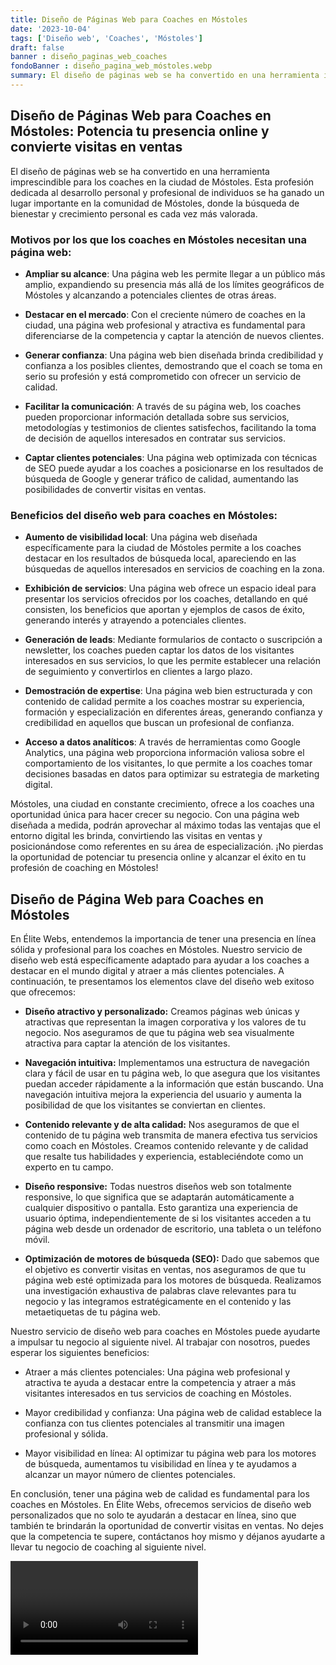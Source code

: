 ```yaml
---
title: Diseño de Páginas Web para Coaches en Móstoles
date: '2023-10-04'
tags: ['Diseño web', 'Coaches', 'Móstoles']
draft: false
banner : diseño_paginas_web_coaches
fondoBanner : diseño_pagina_web_móstoles.webp
summary: El diseño de páginas web se ha convertido en una herramienta imprescindible para los coaches en la ciudad de Móstoles. Esta profesión dedicada al desarrollo personal y profesional de individuos se ha ganado un lugar importante en la comunidad de Móstoles, donde la búsqueda de bienestar y crecimiento personal es cada vez más valorada.
---
```


## Diseño de Páginas Web para Coaches en Móstoles: Potencia tu presencia online y convierte visitas en ventas

El diseño de páginas web se ha convertido en una herramienta imprescindible para los coaches en la ciudad de Móstoles. Esta profesión dedicada al desarrollo personal y profesional de individuos se ha ganado un lugar importante en la comunidad de Móstoles, donde la búsqueda de bienestar y crecimiento personal es cada vez más valorada.

### Motivos por los que los coaches en Móstoles necesitan una página web:

- **Ampliar su alcance**: Una página web les permite llegar a un público más amplio, expandiendo su presencia más allá de los límites geográficos de Móstoles y alcanzando a potenciales clientes de otras áreas.

- **Destacar en el mercado**: Con el creciente número de coaches en la ciudad, una página web profesional y atractiva es fundamental para diferenciarse de la competencia y captar la atención de nuevos clientes.

- **Generar confianza**: Una página web bien diseñada brinda credibilidad y confianza a los posibles clientes, demostrando que el coach se toma en serio su profesión y está comprometido con ofrecer un servicio de calidad.

- **Facilitar la comunicación**: A través de su página web, los coaches pueden proporcionar información detallada sobre sus servicios, metodologías y testimonios de clientes satisfechos, facilitando la toma de decisión de aquellos interesados en contratar sus servicios.

- **Captar clientes potenciales**: Una página web optimizada con técnicas de SEO puede ayudar a los coaches a posicionarse en los resultados de búsqueda de Google y generar tráfico de calidad, aumentando las posibilidades de convertir visitas en ventas.

### Beneficios del diseño web para coaches en Móstoles:

- **Aumento de visibilidad local**: Una página web diseñada específicamente para la ciudad de Móstoles permite a los coaches destacar en los resultados de búsqueda local, apareciendo en las búsquedas de aquellos interesados en servicios de coaching en la zona.

- **Exhibición de servicios**: Una página web ofrece un espacio ideal para presentar los servicios ofrecidos por los coaches, detallando en qué consisten, los beneficios que aportan y ejemplos de casos de éxito, generando interés y atrayendo a potenciales clientes.

- **Generación de leads**: Mediante formularios de contacto o suscripción a newsletter, los coaches pueden captar los datos de los visitantes interesados en sus servicios, lo que les permite establecer una relación de seguimiento y convertirlos en clientes a largo plazo.

- **Demostración de expertise**: Una página web bien estructurada y con contenido de calidad permite a los coaches mostrar su experiencia, formación y especialización en diferentes áreas, generando confianza y credibilidad en aquellos que buscan un profesional de confianza.

- **Acceso a datos analíticos**: A través de herramientas como Google Analytics, una página web proporciona información valiosa sobre el comportamiento de los visitantes, lo que permite a los coaches tomar decisiones basadas en datos para optimizar su estrategia de marketing digital.

Móstoles, una ciudad en constante crecimiento, ofrece a los coaches una oportunidad única para hacer crecer su negocio. Con una página web diseñada a medida, podrán aprovechar al máximo todas las ventajas que el entorno digital les brinda, convirtiendo las visitas en ventas y posicionándose como referentes en su área de especialización. ¡No pierdas la oportunidad de potenciar tu presencia online y alcanzar el éxito en tu profesión de coaching en Móstoles!

<GifSeo />

<Cta />

## Diseño de Página Web para Coaches en Móstoles

En Élite Webs, entendemos la importancia de tener una presencia en línea sólida y profesional para los coaches en Móstoles. Nuestro servicio de diseño web está específicamente adaptado para ayudar a los coaches a destacar en el mundo digital y atraer a más clientes potenciales. A continuación, te presentamos los elementos clave del diseño web exitoso que ofrecemos:

- **Diseño atractivo y personalizado:** Creamos páginas web únicas y atractivas que representan la imagen corporativa y los valores de tu negocio. Nos aseguramos de que tu página web sea visualmente atractiva para captar la atención de los visitantes.

- **Navegación intuitiva:** Implementamos una estructura de navegación clara y fácil de usar en tu página web, lo que asegura que los visitantes puedan acceder rápidamente a la información que están buscando. Una navegación intuitiva mejora la experiencia del usuario y aumenta la posibilidad de que los visitantes se conviertan en clientes.

- **Contenido relevante y de alta calidad:** Nos aseguramos de que el contenido de tu página web transmita de manera efectiva tus servicios como coach en Móstoles. Creamos contenido relevante y de calidad que resalte tus habilidades y experiencia, estableciéndote como un experto en tu campo.

- **Diseño responsive:** Todas nuestros diseños web son totalmente responsive, lo que significa que se adaptarán automáticamente a cualquier dispositivo o pantalla. Esto garantiza una experiencia de usuario óptima, independientemente de si los visitantes acceden a tu página web desde un ordenador de escritorio, una tableta o un teléfono móvil.

- **Optimización de motores de búsqueda (SEO):** Dado que sabemos que el objetivo es convertir visitas en ventas, nos aseguramos de que tu página web esté optimizada para los motores de búsqueda. Realizamos una investigación exhaustiva de palabras clave relevantes para tu negocio y las integramos estratégicamente en el contenido y las metaetiquetas de tu página web.

Nuestro servicio de diseño web para coaches en Móstoles puede ayudarte a impulsar tu negocio al siguiente nivel. Al trabajar con nosotros, puedes esperar los siguientes beneficios:

- Atraer a más clientes potenciales: Una página web profesional y atractiva te ayuda a destacar entre la competencia y atraer a más visitantes interesados en tus servicios de coaching en Móstoles.

- Mayor credibilidad y confianza: Una página web de calidad establece la confianza con tus clientes potenciales al transmitir una imagen profesional y sólida.

- Mayor visibilidad en línea: Al optimizar tu página web para los motores de búsqueda, aumentamos tu visibilidad en línea y te ayudamos a alcanzar un mayor número de clientes potenciales.

En conclusión, tener una página web de calidad es fundamental para los coaches en Móstoles. En Élite Webs, ofrecemos servicios de diseño web personalizados que no solo te ayudarán a destacar en línea, sino que también te brindarán la oportunidad de convertir visitas en ventas. No dejes que la competencia te supere, contáctanos hoy mismo y déjanos ayudarte a llevar tu negocio de coaching al siguiente nivel.

<Video />

<CtaBot job='Coaches' city='Móstoles'/>

<Gmaps query='Móstoles+españa+maps' />